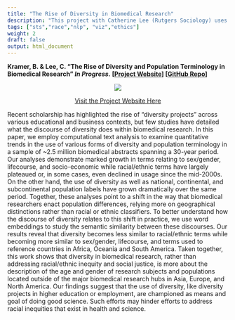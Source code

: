 ```yaml
---
title: "The Rise of Diversity in Biomedical Research"
description: "This project with Catherine Lee (Rutgers Sociology) uses computational text analysis and word embeddings to study the use of diversity and population terms in ~2.6M biomedical abstracts from 1990-2020"
tags: ["sts","race","nlp", "viz","ethics"]
weight: 2
draft: false
output: html_document
---
```


**Kramer, B. & Lee, C. "The Rise of Diversity and Population Terminology in Biomedical Research" *In Progress.* [[Project Website](https://growthofdiversity.netlify.app/)] [[GitHub Repo](https://github.com/brandonleekramer/diversity)]** 

<center>
![](/projects/diversity_files/diversity-network.png)

[Visit the Project Website Here](https://growthofdiversity.netlify.app/)

</center>

Recent scholarship has highlighted the rise of “diversity projects” across various educational and business contexts, but few studies have detailed what the discourse of diversity does within biomedical research. In this paper, we employ computational text analysis to examine quantitative trends in the use of various forms of diversity and population terminology in a sample of ~2.5 million biomedical abstracts spanning a 30-year period. Our analyses demonstrate marked growth in terms relating to sex/gender, lifecourse, and socio-economic while racial/ethnic terms have largely plateaued or, in some cases, even declined in usage since the mid-2000s. On the other hand, the use of diversity as well as national, continental, and subcontinental population labels have grown dramatically over the same period. Together, these analyses point to a shift in the way that biomedical researchers enact population differences, relying more on geographical distinctions rather than racial or ethnic classifiers. To better understand how the discourse of diversity relates to this shift in practice, we use word embeddings to study the semantic similarity between these discourses. Our results reveal that diversity becomes less similar to racial/ethnic terms while becoming more similar to sex/gender, lifecourse, and terms used to reference countries in Africa, Oceania and South America. Taken together, this work shows that diversity in biomedical research, rather than addressing racial/ethnic inequity and social justice, is more about the description of the age and gender of research subjects and populations located outside of the major biomedical research hubs in Asia, Europe, and North America. Our findings suggest that the use of diversity, like diversity projects in higher education or employment, are championed as means and goal of doing good science. Such efforts may hinder efforts to address racial inequities that exist in health and science. 